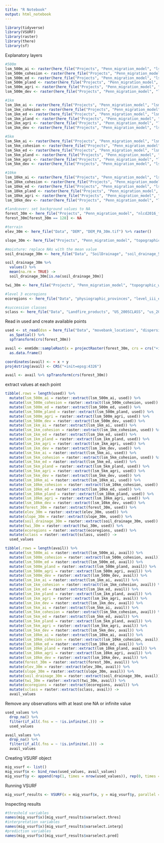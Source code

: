 ```yaml
---
title: "R Notebook"
output: html_notebook
---
```

```r
library(tidyverse)
library(VSURF)
library(raster)
library(there)
library(sf)
```

Explanatory layers
```r
#500m
lsm_500m_ai <- raster(here_file("Projects", "Penn_migration_model", "lsm_500m", "lsm_ai_30m_500m_5070.tif"))
lsm_500m_cohesion <- raster(here_file("Projects", "Penn_migration_model", "lsm_500m", "lsm_cohesion_30m_500m_5070.tif"))
lsm_500m_ed <- raster(here_file("Projects", "Penn_migration_model", "lsm_500m", "lsm_ed_30m_500m_5070.tif"))
lsm_500m_pland <- raster(here_file("Projects", "Penn_migration_model", "lsm_500m", "lsm_pland_30m_500m_5070.tif"))
lsm_500m_agri <- raster(here_file("Projects", "Penn_migration_model", "lsm_500m", "lsm_agri_30m_500m_5070.tif"))
lsm_500m_dev <- raster(here_file("Projects", "Penn_migration_model", "lsm_500m", "lsm_dev_30m_500m_5070.tif"))

#1km
lsm_1km_ai <- raster(here_file("Projects", "Penn_migration_model", "lsm_1km", "lsm_ai_90m_1km_5070.tif"))
lsm_1km_cohesion <- raster(here_file("Projects", "Penn_migration_model", "lsm_1km", "lsm_cohesion_90m_1km_5070.tif"))
lsm_1km_ed <- raster(here_file("Projects", "Penn_migration_model", "lsm_1km", "lsm_ed_90m_1km_5070.tif"))
lsm_1km_pland <- raster(here_file("Projects", "Penn_migration_model", "lsm_1km", "lsm_pland_90m_1km_5070.tif"))
lsm_1km_agri <- raster(here_file("Projects", "Penn_migration_model", "lsm_1km", "lsm_agri_90m_1km_5070.tif"))
lsm_1km_dev <- raster(here_file("Projects", "Penn_migration_model", "lsm_1km", "lsm_dev_90m_1km_5070.tif"))

#5km
lsm_5km_ai <- raster(here_file("Projects", "Penn_migration_model", "lsm_5km", "lsm_ai_90m_5km_5070.tif"))
lsm_5km_cohesion <- raster(here_file("Projects", "Penn_migration_model", "lsm_5km", "lsm_cohesion_90m_5km_5070.tif"))
lsm_5km_ed <- raster(here_file("Projects", "Penn_migration_model", "lsm_5km", "lsm_ed_90m_5km_5070.tif"))
lsm_5km_pland <- raster(here_file("Projects", "Penn_migration_model", "lsm_5km", "lsm_pland_90m_5km_5070.tif"))
lsm_5km_agri <- raster(here_file("Projects", "Penn_migration_model", "lsm_5km", "lsm_agri_90m_5km_5070.tif"))
lsm_5km_dev <- raster(here_file("Projects", "Penn_migration_model", "lsm_5km", "lsm_dev_90m_5km_5070.tif"))

#10km
lsm_10km_ai <- raster(here_file("Projects", "Penn_migration_model", "lsm_10km", "lsm_ai_90m_10km_5070.tif"))
lsm_10km_cohesion <- raster(here_file("Projects", "Penn_migration_model", "lsm_10km", "lsm_cohesion_90m_10km_5070.tif"))
lsm_10km_ed <- raster(here_file("Projects", "Penn_migration_model", "lsm_10km", "lsm_ed_90m_10km_5070.tif"))
lsm_10km_pland <- raster(here_file("Projects", "Penn_migration_model", "lsm_10km", "lsm_pland_90m_10km_5070.tif"))
lsm_10km_agri <- raster(here_file("Projects", "Penn_migration_model", "lsm_10km", "lsm_agri_90m_10km_5070.tif"))
lsm_10km_dev <- raster(here_file("Projects", "Penn_migration_model", "lsm_10km", "lsm_dev_90m_10km_5070.tif"))

#landcover: set background values to NA
forest_30m <- here_file("Projects", "Penn_migration_model", "nlcd2016_forestpatches.tif") %>% raster() 
forest_30m[forest_30m == 128] <- NA

#terrain
elev_30m <- here_file("Data", "DEM", "DEM_PA_30m.tif") %>% raster()

slope_30m <- here_file("Projects", "Penn_migration_model", "topographic_wetness_index", "DEM_PA_30slope.tif") %>% raster()

#moisture: replace NAs with the mean value
soil_drainage_30m <- here_file("Data", "SoilDrainage", "soil_drainage_5070.tif") %>% raster()

soil_drainage_30m %>% 
  values() %>%
  mean(na.rm = TRUE) ->
  soil_drainage_30m[is.na(soil_drainage_30m)]

twi_30m <- here_file("Projects", "Penn_migration_model", "topographic_wetness_index", "DEM_PA_30m_twi.tif") %>% raster()

#level 3 ecoregions
ecoregions <- here_file("Data", "physiographic_provinces", "level_iii_ecoregions_pa.tif") %>% raster()

#succession classes
sclass <- here_file("Data", "Landfire_products", "US_200SCLASS", "us_200sclass_pa.tif") %>% raster()
```



Read in used and create available points
```r
used <- st_read(dsn = here_file("Data", "movebank_locations", "dispersing_points_pa_6_2_2021.shp")) %>% 
  as_Spatial() %>%
  spTransform(crs(forest_30m))

avail <- enmSdm::sampleRast(x = projectRaster(forest_30m, crs = crs("+init=epsg:4326")), n = 10000, replace = TRUE, prob = FALSE) %>%
  as.data.frame()

coordinates(avail) <- ~ x + y
proj4string(avail) <- CRS("+init=epsg:4326")

avail <- avail %>% spTransform(crs(forest_30m))
```

extract values at each point
```r
tibble(.rows = length(used)) %>%
  mutate(lsm_500m_ai = raster::extract(lsm_500m_ai, used)) %>%
  mutate(lsm_500m_cohesion = raster::extract(lsm_500m_cohesion, used)) %>%
  mutate(lsm_500m_ed = raster::extract(lsm_500m_ed, used)) %>%
  mutate(lsm_500m_pland = raster::extract(lsm_500m_pland, used)) %>%
  mutate(lsm_500m_agri = raster::extract(lsm_500m_agri, used)) %>%
  mutate(lsm_500m_dev = raster::extract(lsm_500m_dev, used)) %>%
  mutate(lsm_1km_ai = raster::extract(lsm_1km_ai, used)) %>%
  mutate(lsm_1km_cohesion = raster::extract(lsm_1km_cohesion, used)) %>%
  mutate(lsm_1km_ed = raster::extract(lsm_1km_ed, used)) %>%
  mutate(lsm_1km_pland = raster::extract(lsm_1km_pland, used)) %>%
  mutate(lsm_1km_agri = raster::extract(lsm_1km_agri, used)) %>%
  mutate(lsm_1km_dev = raster::extract(lsm_1km_dev, used)) %>%
  mutate(lsm_5km_ai = raster::extract(lsm_5km_ai, used)) %>%
  mutate(lsm_5km_cohesion = raster::extract(lsm_5km_cohesion, used)) %>%
  mutate(lsm_5km_ed = raster::extract(lsm_5km_ed, used)) %>%
  mutate(lsm_5km_pland = raster::extract(lsm_5km_pland, used)) %>%
  mutate(lsm_5km_agri = raster::extract(lsm_5km_agri, used)) %>%
  mutate(lsm_5km_dev = raster::extract(lsm_5km_dev, used)) %>%
  mutate(lsm_10km_ai = raster::extract(lsm_10km_ai, used)) %>%
  mutate(lsm_10km_cohesion = raster::extract(lsm_10km_cohesion, used)) %>%
  mutate(lsm_10km_ed = raster::extract(lsm_10km_ed, used)) %>%
  mutate(lsm_10km_pland = raster::extract(lsm_10km_pland, used)) %>%
  mutate(lsm_10km_agri = raster::extract(lsm_10km_agri, used)) %>%
  mutate(lsm_10km_dev = raster::extract(lsm_10km_dev, used)) %>%
  mutate(forest_30m = raster::extract(forest_30m, used)) %>%
  mutate(elev_30m = raster::extract(elev_30m, used)) %>%
  mutate(slope_30m = raster::extract(slope_30m, used)) %>%
  mutate(soil_drainage_30m = raster::extract(soil_drainage_30m, used)) %>%
  mutate(twi_30m = raster::extract(twi_30m, used)) %>%
  mutate(ecoregions = raster::extract(ecoregions, used)) %>%
  mutate(sclass = raster::extract(sclass, used)) -> 
  used_values

tibble(.rows = length(avail)) %>%
  mutate(lsm_500m_ai = raster::extract(lsm_500m_ai, avail)) %>%
  mutate(lsm_500m_cohesion = raster::extract(lsm_500m_cohesion, avail)) %>%
  mutate(lsm_500m_ed = raster::extract(lsm_500m_ed, avail)) %>%
  mutate(lsm_500m_pland = raster::extract(lsm_500m_pland, avail)) %>%
  mutate(lsm_500m_agri = raster::extract(lsm_500m_agri, avail)) %>%
  mutate(lsm_500m_dev = raster::extract(lsm_500m_dev, avail)) %>%
  mutate(lsm_1km_ai = raster::extract(lsm_1km_ai, avail)) %>%
  mutate(lsm_1km_cohesion = raster::extract(lsm_1km_cohesion, avail)) %>%
  mutate(lsm_1km_ed = raster::extract(lsm_1km_ed, avail)) %>%
  mutate(lsm_1km_pland = raster::extract(lsm_1km_pland, avail)) %>%
  mutate(lsm_1km_agri = raster::extract(lsm_1km_agri, avail)) %>%
  mutate(lsm_1km_dev = raster::extract(lsm_1km_dev, avail)) %>%
  mutate(lsm_5km_ai = raster::extract(lsm_5km_ai, avail)) %>%
  mutate(lsm_5km_cohesion = raster::extract(lsm_5km_cohesion, avail)) %>%
  mutate(lsm_5km_ed = raster::extract(lsm_5km_ed, avail)) %>%
  mutate(lsm_5km_pland = raster::extract(lsm_5km_pland, avail)) %>%
  mutate(lsm_5km_agri = raster::extract(lsm_5km_agri, avail)) %>%
  mutate(lsm_5km_dev = raster::extract(lsm_5km_dev, avail)) %>%
  mutate(lsm_10km_ai = raster::extract(lsm_10km_ai, avail)) %>%
  mutate(lsm_10km_cohesion = raster::extract(lsm_10km_cohesion, avail)) %>%
  mutate(lsm_10km_ed = raster::extract(lsm_10km_ed, avail)) %>%
  mutate(lsm_10km_pland = raster::extract(lsm_10km_pland, avail)) %>%
  mutate(lsm_10km_agri = raster::extract(lsm_10km_agri, avail)) %>%
  mutate(lsm_10km_dev = raster::extract(lsm_10km_dev, avail)) %>%
  mutate(forest_30m = raster::extract(forest_30m, avail)) %>%
  mutate(elev_30m = raster::extract(elev_30m, avail)) %>%
  mutate(slope_30m = raster::extract(slope_30m, avail)) %>%
  mutate(soil_drainage_30m = raster::extract(soil_drainage_30m, avail)) %>%
  mutate(twi_30m = raster::extract(twi_30m, avail)) %>%
  mutate(ecoregions = raster::extract(ecoregions, avail)) %>%
  mutate(sclass = raster::extract(sclass, avail)) ->  
  avail_values

```

Remove any observations with at least one NA or infinite value
```r
used_values %>%
  drop_na() %>%
  filter(if_all(.fns = ~ !is.infinite(.))) -> 
  used_values

avail_values %>%
  drop_na() %>%
  filter(if_all(.fns = ~ !is.infinite(.))) -> 
  avail_values
```

Creating VSURF object
```r
mig_vsurf <- list()
mig_vsurf$x <- bind_rows(used_values, avail_values)
mig_vsurf$y <- append(rep(1, times = nrow(used_values)), rep(0, times = nrow(avail_values))) %>% as_factor()
```

Running VSURF
```r
mig_vsurf_results <- VSURF(x = mig_vsurf$x, y = mig_vsurf$y, parallel = TRUE, ncores = 10)
```

Inspecting results
```r
#threshold variables
names(mig_vsurf$x)[mig_vsurf_results$varselect.thres]
#interpretation variables
names(mig_vsurf$x)[mig_vsurf_results$varselect.interp]
#prediction variables
names(mig_vsurf$x)[mig_vsurf_results$varselect.pred]
```

